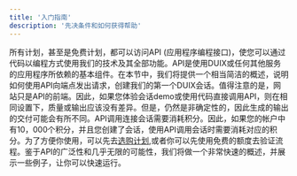 ---
title: '入门指南'
description: '先决条件和如何获得帮助'
---

所有计划，甚至是免费计划，都可以访问API (应用程序编程接口)，使您可以通过代码以编程方式使用我们的技术及其全部功能。API是使用DUIX或任何其他服务的应用程序所依赖的基本组件。在本节中，我们将提供一个相当简洁的概述，说明如何使用API向端点发出请求，创建我们的第一个DUIX会话。值得注意的是，网站只是API的前端。因此，如果您体验会话demo或使用代码直接调用API，则在相同设置下，质量或输出应该没有差异。但是，仍然是非确定性的，因此生成的输出的交付可能会有所不同。API调用连接会话需要消耗积分。因此，如果您的帐户中有10，000个积分，并且您创建了会话，使用API调用会话时需要消耗对应的积分。为了方便你使用，可以先去[选购计划](https://duix.com/pricing),或者你可以先使用免费的额度去验证流程。鉴于API的广泛性和几乎无限的可能性，我们将做一个非常快速的概述，并展示一些例子，让你可以快速运行。
